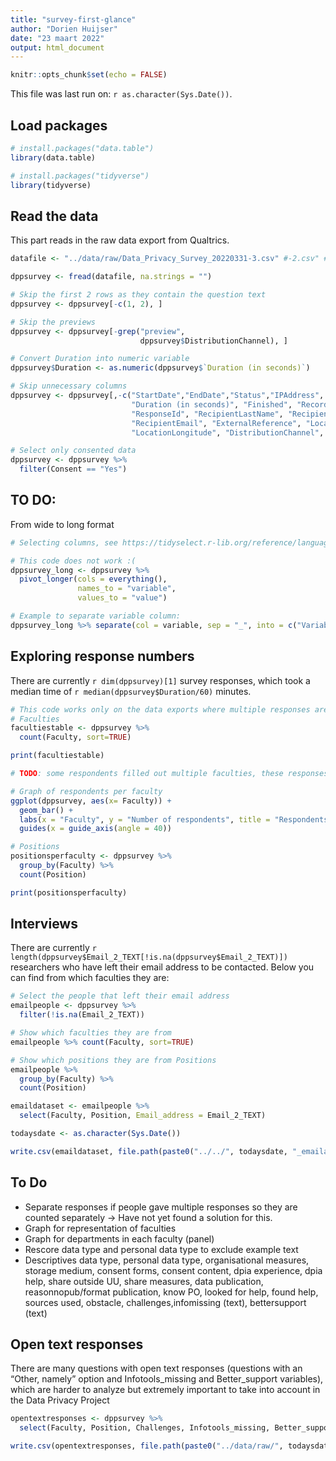 ```yaml
---
title: "survey-first-glance"
author: "Dorien Huijser"
date: "23 maart 2022"
output: html_document
---
```


```r
knitr::opts_chunk$set(echo = FALSE)
```

This file was last run on: `r as.character(Sys.Date())`.

## Load packages

```r
# install.packages("data.table")
library(data.table)

# install.packages("tidyverse")
library(tidyverse)

```

## Read the data

This part reads in the raw data export from Qualtrics.

```r
datafile <- "../data/raw/Data_Privacy_Survey_20220331-3.csv" #-2.csv" # This file has multiple responses in separate columns (so very wide format but tidier)

dppsurvey <- fread(datafile, na.strings = "")

# Skip the first 2 rows as they contain the question text
dppsurvey <- dppsurvey[-c(1, 2), ]

# Skip the previews
dppsurvey <- dppsurvey[-grep("preview",
                             dppsurvey$DistributionChannel), ]

# Convert Duration into numeric variable
dppsurvey$Duration <- as.numeric(dppsurvey$`Duration (in seconds)`)

# Skip unnecessary columns
dppsurvey <- dppsurvey[,-c("StartDate","EndDate","Status","IPAddress", 
                           "Duration (in seconds)", "Finished", "RecordedDate", 
                           "ResponseId", "RecipientLastName", "RecipientFirstName",
                           "RecipientEmail", "ExternalReference", "LocationLatitude",
                           "LocationLongitude", "DistributionChannel", "UserLanguage")]

# Select only consented data
dppsurvey <- dppsurvey %>% 
  filter(Consent == "Yes")

```


## TO DO: 

From wide to long format

```r
# Selecting columns, see https://tidyselect.r-lib.org/reference/language.html

# This code does not work :(
dppsurvey_long <- dppsurvey %>%
  pivot_longer(cols = everything(),
               names_to = "variable",
               values_to = "value")

# Example to separate variable column:
dppsurvey_long %>% separate(col = variable, sep = "_", into = c("Variable", "Responsenumber"))

```

## Exploring response numbers

There are currently `r dim(dppsurvey)[1]` survey responses, which took a median time of `r median(dppsurvey$Duration/60)` minutes.

```r
# This code works only on the data exports where multiple responses are collapsed into 1 column (which is not tidy)
# Faculties
facultiestable <- dppsurvey %>% 
  count(Faculty, sort=TRUE)

print(facultiestable)

# TODO: some respondents filled out multiple faculties, these responses are saved as 1 (e.g. "medicine, geo") and need to be separated to be added to the count of the relevant faculties (e.g., "medicine", "geo"). This actually happens throughout the survey so a generic solution is needed.

# Graph of respondents per faculty
ggplot(dppsurvey, aes(x= Faculty)) + 
  geom_bar() + 
  labs(x = "Faculty", y = "Number of respondents", title = "Respondents per faculty") + 
  guides(x = guide_axis(angle = 40))

# Positions
positionsperfaculty <- dppsurvey %>%
  group_by(Faculty) %>%
  count(Position)

print(positionsperfaculty)
```

## Interviews

There are currently `r length(dppsurvey$Email_2_TEXT[!is.na(dppsurvey$Email_2_TEXT)])` researchers who have left their email address to be contacted. Below you can find from which faculties they are:

```r
# Select the people that left their email address
emailpeople <- dppsurvey %>% 
  filter(!is.na(Email_2_TEXT))

# Show which faculties they are from
emailpeople %>% count(Faculty, sort=TRUE)

# Show which positions they are from Positions
emailpeople %>%
  group_by(Faculty) %>%
  count(Position)

emaildataset <- emailpeople %>%
  select(Faculty, Position, Email_address = Email_2_TEXT)

todaysdate <- as.character(Sys.Date())

write.csv(emaildataset, file.path(paste0("../../", todaysdate, "_emailaddresses.csv")))

```

## To Do

- Separate responses if people gave multiple responses so they are counted separately -> Have not yet found a solution for  this.
- Graph for representation of faculties
- Graph for departments in each faculty (panel)
- Rescore data type and personal data type to exclude example text
- Descriptives data type, personal data type, organisational measures, storage medium, consent forms, consent content, dpia experience, dpia help, share outside UU, share measures, data publication, reasonnopub/format publication, know PO, looked for help, found help, sources used, obstacle, challenges,infomissing (text), bettersupport (text)

## Open text responses

There are many questions with open text responses (questions with an "Other, namely" option and Infotools_missing and Better_support variables), which are harder to analyze but extremely important to take into account in the Data Privacy Project

```r
opentextresponses <- dppsurvey %>% 
  select(Faculty, Position, Challenges, Infotools_missing, Better_support_9_TEXT)

write.csv(opentextresponses, file.path(paste0("../data/raw/", todaysdate, "_dppsurvey_opentextresponses.csv")))
```
